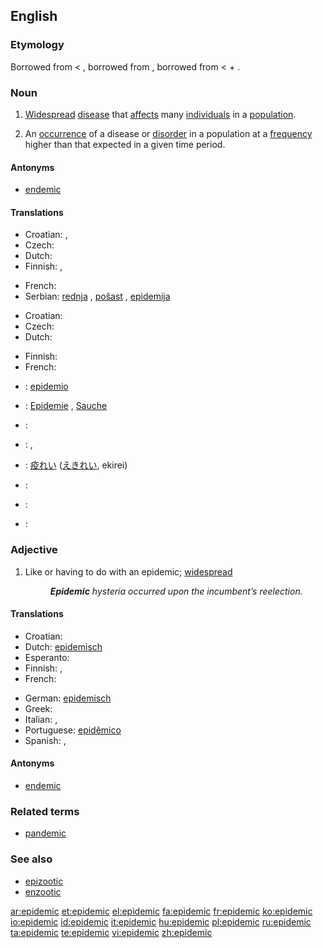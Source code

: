 ==English==
{{wikipedia}}

===Etymology===
Borrowed from {{etyl|fr}} {{term|épidémique|lang=fr}} < {{term|épidémie|lang=fr}}, borrowed from {{etyl|la}} {{term|epidemia|lang=la}}, borrowed from {{etyl|grc}} {{term|sc=polytonic|ἐπιδήμιος|tr=epidēmios|lang=grc}} < {{term|sc=polytonic|ἐπί|tr=epi||upon|lang=grc}} + {{term|sc=polytonic|δῆμος|tr=dēmos||people|lang=grc}}.

===Noun===
{{en-noun}}

# [[widespread|Widespread]] [[disease]] that [[affect]]s many [[individual]]s in a [[population]].
# {{context|Epidemiology}} An [[occurrence]] of a disease or [[disorder]] in a population at a [[frequency]] higher than that expected in a given time period.

====Antonyms====
* [[endemic]]

====Translations====
{{trans-top|widespread disease}}
* Croatian: {{t-|hr|epidemija|f|alt=epidèmija}}, {{t-|hr|pošast|f|alt=pȍšāst}}
* Czech: {{t+|cs|epidemie|f}}
* Dutch: {{t+|nl|epidemie}}
* Finnish: {{t|fi|kulkutauti}}, {{t+|fi|epidemia}}
{{trans-mid}}
* French: {{t+|fr|épidémie}}
* Serbian: [[rednja]] {{f}}, [[pošast]] {{f}}, [[epidemija]] {{f}}
{{trans-bottom}}

{{trans-top|occurrence of such disease}}
* Croatian: {{t-|hr|epidemija|f|alt=epidèmija}}
* Czech: {{t+|cs|epidemie|f}}
* Dutch: {{t+|nl|epidemie}}
{{trans-mid}}
* Finnish: {{t+|fi|epidemia}}
* French: {{t+|fr|épidémie}}
{{trans-bottom}}

{{checktrans-top}}
* {{ttbc|Esperanto}}: [[epidemio]]
* {{ttbc|German}}: [[Epidemie]] {{f}}, [[Sauche]]
* {{ttbc|Greek}}: {{t|el|επιδημία|f|sc=Grek}}
* {{ttbc|Italian}}: {{t+|it|epidemia|f}}, {{t+|it|contagio|m}}
{{trans-mid}}
* {{ttbc|Japanese}}: [[疫れい]] ([[えきれい]], ekirei)
* {{ttbc|Polish}}: {{t+|pl|epidemia}}
* {{ttbc|Portuguese}}: {{t+|pt|epidemia|f}}
* {{ttbc|Spanish}}: {{t-|es|epidemia|f}}
{{trans-bottom}}

===Adjective===
{{en-adj}}

# Like or having to do with an epidemic; [[widespread]]
#: '''''Epidemic''' hysteria occurred upon the incumbent’s reelection.''

====Translations====
{{trans-top|like an epidemic}}
* Croatian: {{t-|hr|epidemijski|alt=epidèmījskī}}
* Dutch: [[epidemisch]]
* Esperanto: {{t-|eo|epidemia|xs=Esperanto}}
* Finnish: {{t-|fi|epideeminen}}, {{t-|fi|kulkutaudinomainen}}
* French: {{t+|fr|épidémique}}
{{trans-mid}}
* German: [[epidemisch]]
* Greek: {{t|el|επιδημικός|sc=Grek}}
* Italian: {{t+|it|epidemico|m}}, {{t+|it|epidemica|f}}
* Portuguese: [[epidêmico]]
* Spanish: {{t+|es|epidémico|m}}, {{t+|es|epidémica|f}}
{{trans-bottom}}

====Antonyms====
* [[endemic]]

===Related terms===
* [[pandemic]]

===See also===
* [[epizootic]]
* [[enzootic]]

[[ar:epidemic]]
[[et:epidemic]]
[[el:epidemic]]
[[fa:epidemic]]
[[fr:epidemic]]
[[ko:epidemic]]
[[io:epidemic]]
[[id:epidemic]]
[[it:epidemic]]
[[hu:epidemic]]
[[pl:epidemic]]
[[ru:epidemic]]
[[ta:epidemic]]
[[te:epidemic]]
[[vi:epidemic]]
[[zh:epidemic]]